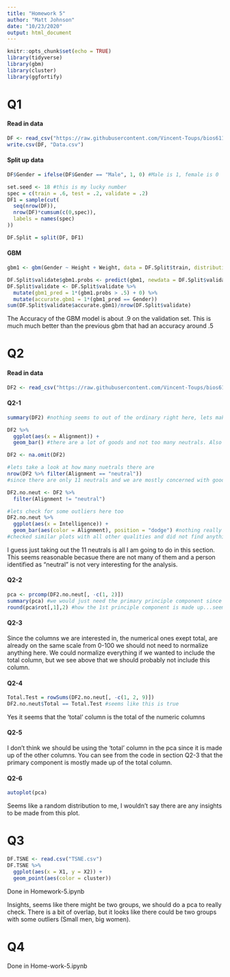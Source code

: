 ```yaml
---
title: "Homework 5"
author: "Matt Johnson"
date: "10/23/2020"
output: html_document
---
```


```r
knitr::opts_chunk$set(echo = TRUE)
library(tidyverse)
library(gbm)
library(cluster)
library(ggfortify)
```

Q1
==

#### Read in data
```r
DF <- read_csv("https://raw.githubusercontent.com/Vincent-Toups/bios611-project1/master/source_data/datasets_26073_33239_weight-height.csv") 
write.csv(DF, "Data.csv")
```

#### Split up data
```r
DF$Gender = ifelse(DF$Gender == "Male", 1, 0) #Male is 1, female is 0

set.seed <- 18 #this is my lucky number 
spec = c(train = .6, test = .2, validate = .2)
DF1 = sample(cut(
  seq(nrow(DF)), 
  nrow(DF)*cumsum(c(0,spec)),
  labels = names(spec)
))

DF.Split = split(DF, DF1)
```

#### GBM
```r
gbm1 <- gbm(Gender ~ Height + Weight, data = DF.Split$train, distribution = "bernoulli")

DF.Split$validate$gbm1.probs <- predict(gbm1, newdata = DF.Split$validate, type = "response")
DF.Split$validate <- DF.Split$validate %>% 
  mutate(gbm1_pred = 1*(gbm1.probs > .5) + 0) %>% 
  mutate(accurate.gbm1 = 1*(gbm1_pred == Gender))
sum(DF.Split$validate$accurate.gbm1)/nrow(DF.Split$validate)
```

The Accuracy of the GBM model is about .9 on the validation set. This is much much better than the previous gbm that had an accuracy around .5

Q2
==

#### Read in data
```r
DF2 <- read_csv("https://raw.githubusercontent.com/Vincent-Toups/bios611-project1/master/source_data/datasets_38396_60978_charcters_stats.csv")
```

#### Q2-1
```r
summary(DF2) #nothing seems to out of the ordinary right here, lets make a couple plots

DF2 %>% 
  ggplot(aes(x = Alignment)) +
  geom_bar() #there are a lot of goods and not too many neutrals. Also seems to be a couple NAs, before modeling we should remove the NAs

DF2 <- na.omit(DF2)

#lets take a look at how many nuetrals there are
nrow(DF2 %>% filter(Alignment == "neutral"))
#since there are only 11 neutrals and we are mostly concerned with good vs bad lets just take these neutral people out

DF2.no.neut <- DF2 %>% 
  filter(Alignment != "neutral")

#lets check for some outliers here too
DF2.no.neut %>% 
  ggplot(aes(x = Intelligence)) +
  geom_bar(aes(color = Alignment), position = "dodge") #nothing really irregular here, seems like bad people are a bit more inteligent though which is interesting
#checked similar plots with all other qualities and did not find anything too out of the ordinary
```
I guess just taking out the 11 neutrals is all I am going to do in this section. This seems reasonable becasue there are not many of them and a person identified as "neutral" is not very interesting for the analysis. 

#### Q2-2
```r
pca <- prcomp(DF2.no.neut[, -c(1, 2)])
summary(pca) #we would just need the primary principle component since it accounts for 95% of the variance
round(pca$rot[,1],2) #how the 1st principle component is made up...seems to be mostly made of the total column
```

#### Q2-3
Since the columns we are interested in, the numerical ones exept total, are already on the same scale from 0-100 we should not need to normalize anything here. We could normalize everything if we wanted to include the total column, but we see above that we should probably not include this column.

#### Q2-4
```r
Total.Test = rowSums(DF2.no.neut[, -c(1, 2, 9)])
DF2.no.neut$Total == Total.Test #seems like this is true
```
Yes it seems that the 'total' column is the total of the numeric columns

#### Q2-5
I don't think we should be using the 'total' column in the pca since it is made up of the other columns. You can see from the code in section Q2-3 that the primary component is mostly made up of the total column.

#### Q2-6
```r
autoplot(pca)
```
Seems like a random distribution to me, I wouldn't say there are any insights to be made from this plot. 

Q3
==
```r
DF.TSNE <- read.csv("TSNE.csv")
DF.TSNE %>% 
  ggplot(aes(x = X1, y = X2)) +
  geom_point(aes(color = cluster))
```

Done in Homework-5.ipynb

Insights, seems like there might be two groups, we should do a pca to really check. There is a bit of overlap, but it looks like there could be two groups with some outliers (Small men, big women).

Q4
==
Done in Home-work-5.ipynb

